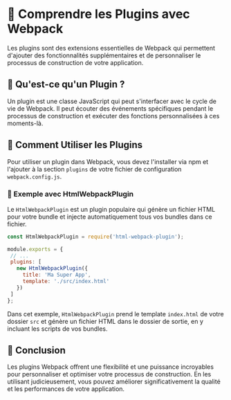 # 🧩 Comprendre les Plugins avec Webpack

Les plugins sont des extensions essentielles de Webpack qui permettent d'ajouter des fonctionnalités supplémentaires et de personnaliser le processus de construction de votre application.

## 🧩 Qu'est-ce qu'un Plugin ?
Un plugin est une classe JavaScript qui peut s'interfacer avec le cycle de vie de Webpack. Il peut écouter des événements spécifiques pendant le processus de construction et exécuter des fonctions personnalisées à ces moments-là.

## 🧩 Comment Utiliser les Plugins
Pour utiliser un plugin dans Webpack, vous devez l'installer via npm et l'ajouter à la section `plugins` de votre fichier de configuration `webpack.config.js`.

### 🧩 Exemple avec HtmlWebpackPlugin
Le `HtmlWebpackPlugin` est un plugin populaire qui génère un fichier HTML pour votre bundle et injecte automatiquement tous vos bundles dans ce fichier.

```javascript copy
const HtmlWebpackPlugin = require('html-webpack-plugin');

module.exports = {
 // ...
 plugins: [
   new HtmlWebpackPlugin({
     title: 'Ma Super App',
     template: './src/index.html'
   })
 ]
};
```

Dans cet exemple, `HtmlWebpackPlugin` prend le template `index.html` de votre dossier `src` et génère un fichier HTML dans le dossier de sortie, en y incluant les scripts de vos bundles.

## 🧩 Conclusion
Les plugins Webpack offrent une flexibilité et une puissance incroyables pour personnaliser et optimiser votre processus de construction. En les utilisant judicieusement, vous pouvez améliorer significativement la qualité et les performances de votre application.
